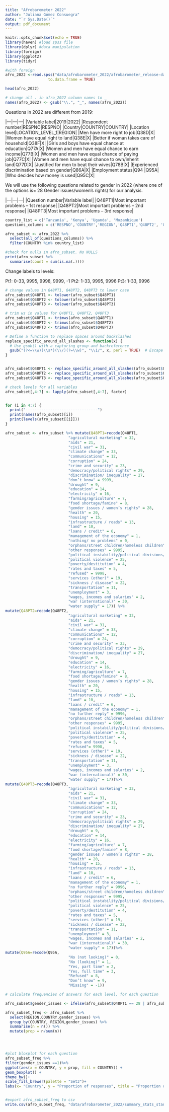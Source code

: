 ```yaml
---
title: "Afrobarometer 2022"
author: "Juliana Gómez Consuegra"
date: "`r Sys.Date()`"
output: pdf_document
---
```


```r
knitr::opts_chunk$set(echo = TRUE)
library(haven) #load spss file
library(dplyr) #data manipulation
library(foreign)
library(ggplot2)
library(tidyr)
```


```r
#with foreign
afro_2022 <-read.spss("data/afrobarometer_2022/afrobarometer_release-dataset_merge-34ctry_r8_en_2023-03-01.sav",  
                   to.data.frame = TRUE) 

head(afro_2022)
```

```r
# change all . in afro_2022 column names to _
names(afro_2022) <- gsub("\\.", "_", names(afro_2022))
```

Questions in 2022 are different from 2019: 

|---|---|---|
|Variable label|2019|2022|
|Respondent number|RESPNO|RESPNO|
|Country|COUNTRY|COUNTRY|
|Location level|LOCATION_LEVEL_1|REGION|
|Men have more right to job|Q38D|X|
|Women have equal right to land|Q38E|X|
|Better if woman takes care of household|Q38F|X|
|Girls and boys have equal chance at education|Q77A|X|
|Women and men have equal chance to earn income|Q77B|X|
|Women and men have equal chance of paying job|Q77C|X|
|Women and men have equal chance to own/inherit land|Q77D|X|
|Justified for men to beat their wives|Q78B|X|
|Experienced discrimination based on gender|Q86A|X|
|Employment status|Q94 |Q95A|
|Who decides how money is used|Q95C|X|


We will use the following questions related to gender in 2022 (where one of the options is= 28 Gender issues/women's rights) for our analysis. 

|---|---|---|
|Question number|Variable label|
|Q48PT1|Most important problems – 1st response|
|Q48PT2|Most important problems – 2nd response|
|Q48PT3|Most important problems – 3rd response|


```r
country_list = c('Tanzania', 'Kenya', 'Uganda', 'Mozambique')
questions_columns = c('RESPNO','COUNTRY','REGION','Q48PT1','Q48PT2', 'Q48PT3','Q95A')

afro_subset <- afro_2022 %>% 
  select(all_of(questions_columns)) %>% 
  filter(COUNTRY %in% country_list)
```


```r
#check for nulls in afro_subset. No NULLS
print(afro_subset %>%
  summarise(count = sum(is.na(.))))
```


Change labels to levels: 

Pt1: 0-33, 9995, 9998, 9999, -1
Pt2: 1-33, 9995, 9996
Pt3: 1-33, 9996

```r
# change values in Q48PT1, Q48PT2, Q48PT3 to lower case
afro_subset$Q48PT1 <- tolower(afro_subset$Q48PT1)
afro_subset$Q48PT2 <- tolower(afro_subset$Q48PT2)
afro_subset$Q48PT3 <- tolower(afro_subset$Q48PT3)

# trim ws in values for Q48PT1, Q48PT2, Q48PT3
afro_subset$Q48PT1 <- trimws(afro_subset$Q48PT1)
afro_subset$Q48PT2 <- trimws(afro_subset$Q48PT2)
afro_subset$Q48PT3 <- trimws(afro_subset$Q48PT3)

# Define a function to replace spaces around backslashes
replace_specific_around_all_slashes <- function(x) {
  # Use gsub() with a capturing group and backreference
  gsub("(?<=\\w)(\\s*)(\\/)(?=\\w)", "\\1/", x, perl = TRUE)  # Escape slash with \\/
}


afro_subset$Q48PT1 <- replace_specific_around_all_slashes(afro_subset$Q48PT1)
afro_subset$Q48PT2 <- replace_specific_around_all_slashes(afro_subset$Q48PT2)
afro_subset$Q48PT3 <- replace_specific_around_all_slashes(afro_subset$Q48PT3)

```



```r
# check levels for all variables
afro_subset[,4:7] <- lapply(afro_subset[,4:7], factor)


for (i in 4:7) {
  print("--------------------------------")
  print(names(afro_subset)[i])
  print(levels(afro_subset[[i]]))
}

```





```r
afro_subset <- afro_subset %>% mutate(Q48PT1=recode(Q48PT1,
                            "agricultural marketing" = 32,                        
                            "aids" = 21,
                            "civil war" = 31,
                            "climate change" = 33,
                            "communications" = 12,
                            "corruption" = 24,
                            "crime and security" = 23,
                            "democracy/political rights" = 29,
                            "discrimination/ inequality" = 27,
                            "don’t know" = 9999,
                            "drought" = 9,
                            "education" = 14,
                            "electricity" = 16,
                            "farming/agriculture" = 7,
                            "food shortage/famine" = 8,
                            "gender issues / women’s rights" = 28,
                            "health" = 20,
                            "housing" = 15,
                            "infrastructure / roads" = 13,
                            "land" = 10,
                            "loans / credit" = 6,
                            "management of the economy" = 1,
                            "nothing/ no problems" = 0,
                            "orphans/street children/homeless children" = 18,
                            "other responses" = 9995,
                            "political instability/political divisions/ ethnic tensions" = 26,
                            "political violence" = 25,
                            "poverty/destitution" = 4,
                            "rates and taxes" = 5,
                            "refused" = 9998,
                            "services (other)" = 19,
                            "sickness / disease" = 22,
                            "transportation" = 11,
                            "unemployment" = 3,
                            "wages, incomes and salaries" = 2,
                            "war (international)" = 30,
                            "water supply" = 17)) %>% 
mutate(Q48PT2=recode(Q48PT2,
                            "agricultural marketing" = 32,                        
                            "aids" = 21,
                            "civil war" = 31,
                            "climate change" = 33,
                            "communications" = 12,
                            "corruption" = 24,
                            "crime and security" = 23,
                            "democracy/political rights" = 29,
                            "discrimination/ inequality" = 27,
                            "drought" = 9,
                            "education" = 14,
                            "electricity" = 16,
                            "farming/agriculture" = 7,
                            "food shortage/famine" = 8,
                            "gender issues / women’s rights" = 28,
                            "health" = 20,
                            "housing" = 15,
                            "infrastructure / roads" = 13,
                            "land" = 10,
                            "loans / credit" = 6,
                            "management of the economy" = 1,
                            "no further reply" = 9996,
                            "orphans/street children/homeless children" = 18,
                            "other responses" = 9995,
                            "political instability/political divisions/ ethnic tensions" = 26,
                            "political violence" = 25,
                            "poverty/destitution" = 4,
                            "rates and taxes" = 5,
                            "refused"= 9998,
                            "services (other)" = 19,
                            "sickness / disease" = 22,
                            "transportation" = 11,
                            "unemployment" = 3,
                            "wages, incomes and salaries" = 2,
                            "war (international)" = 30,
                            "water supply" = 17))%>%
mutate(Q48PT3=recode(Q48PT3,
                            "agricultural marketing" = 32,                        
                            "aids" = 21,
                            "civil war" = 31,
                            "climate change" = 33,
                            "communications" = 12,
                            "corruption" = 24,
                            "crime and security" = 23,
                            "democracy/political rights" = 29,
                            "discrimination/ inequality" = 27,
                            "drought" = 9,
                            "education" = 14,
                            "electricity" = 16,
                            "farming/agriculture" = 7,
                            "food shortage/famine" = 8,
                            "gender issues / women’s rights" = 28,
                            "health" = 20,
                            "housing" = 15,
                            "infrastructure / roads" = 13,
                            "land" = 10,
                            "loans / credit" = 6,
                            "management of the economy" = 1,
                            "no further reply" = 9996,
                            "orphans/street children/homeless children" = 18,
                            "other responses" = 9995,
                            "political instability/political divisions/ ethnic tensions" = 26,
                            "political violence" = 25,
                            "poverty/destitution" = 4,
                            "rates and taxes" = 5,
                            "services (other)" = 19,
                            "sickness / disease" = 22,
                            "transportation" = 11,
                            "unemployment" = 3,
                            "wages, incomes and salaries" = 2,
                            "war (international)" = 30,
                            "water supply" = 17))%>% 
mutate(Q95A=recode(Q95A,
                            "No (not looking)" = 0,
                            "No (looking)" = 1,
                            "Yes, part time" = 2,
                            "Yes, full time" = 3,
                            "Refused" = 8,
                            "Don’t know" = 9,
                            "Missing" = -1))

```

```r
# calculate frequencies of answers for each level, for each question

afro_subset$gender_issues <- ifelse(afro_subset$Q48PT1 == 28 | afro_subset$Q48PT2 == 28 | afro_subset$Q48PT3 == 28, 1, 0)

afro_subset_freq <- afro_subset %>% 
  select(REGION,COUNTRY,gender_issues) %>% 
  group_by(COUNTRY, REGION,gender_issues) %>% 
  summarise(n = n()) %>% 
  mutate(prop = n/sum(n))




#plot bloxplot for each question
afro_subset_freq %>%
filter(gender_issues ==1)%>%
ggplot(aes(x = COUNTRY, y = prop, fill = COUNTRY)) +
geom_boxplot() +
theme_bw()+
scale_fill_brewer(palette = "Set3")+
labs(x= "Country", y = "Proportion of responses", title = "Proportion of respondents who mentioned gender issues as the most important issue in the country")



```








```r
#export afro_subset_freq to csv
write.csv(afro_subset_freq, "data/afrobarometer_2022/summary_stats_standarized.csv")
```

              